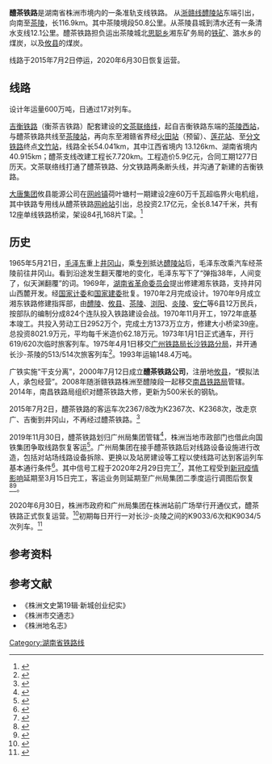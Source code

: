 {{Infobox rail system-route
|rail_name=醴茶铁路
|other_name=湘东铁路<ref>{{Cite web |url=http://www.chnrailway.com/html/20150129/748661.shtml |title=中华铁道网""/首页>新闻中心>国内铁路>正文 省政协委员周恕： 醴茶铁路发展有点“慢” |access-date=2015-05-02 |archive-date=2020-08-14 |archive-url=https://web.archive.org/web/20200814194506/https://www.chnrailway.com/html/20150129/748661.shtml |dead-url=no }}</ref>
|banner_color=blue
|image= 201906 Liling-Chaling Railway near Chalingxi.jpg
|caption= [[茶陵西站|茶陵西站]]附近路轨
|system_map=
|box_width=
|map_bgcolor=
|code_name=
|locale={{CHN}}[[湖南|湖南]]
|service_type=普速铁路
|network=
|start=
|open_operation= 
|end_operation=
|operation_note=
|system_length= 127.8千米
|length_in_operation=
|total_length= 
|line_title=线路
|lines=单线铁路
|stations=  
|route_title=线路
|main_route=
|secondary_route=
|branch_route=
|standard=
|main_stations=  
|ridership=
|fleet_size=
|max_speed=
|track_gauge=准轨
|min_radius=   
|max_grade=
|block_signal= 
|electrified=
|depot=
|operator=[[广州局集团|广州局集团]]
|franchise=
|hq= 
|key_person=
|website=
|route_map={{BS-map|inline=1|map=
CONTgq\HSTq\ABZq+r\CONTfq\~~0~~[[醴陵站|醴陵站]]~~[[沪昆线|沪昆线]]~~{{RoutemapRoute|Licon=l|{{站|昆明}}|{{站|上海}}|Ricon=r}}
BST~~ ~~[[泗汾站|泗汾站]]
BST~~ ~~[[皇图岭站|皇图岭站]]
\ABZg+l\KBSTeq~~ ~~ ~~[[大唐集團|大唐]][[攸县电厂|攸县电厂]]
BST~~ ~~[[网岭站|网岭站]]
BST~~ ~~[[新市站_(广州市)|新市站]]
HST~~81~~[[攸县站|攸县站]]
BST~~ ~~[[菜花坪站|菜花坪站]]
CONTg\STR\~~ ~~ ~~连接[[吉衡线|吉衡线]]~~{{RoutemapRoute|Licon=u|{{站|衡阳}}}}
STR\BST\~~ ~~[[排前站|排前站]]
BST\STR\~~ ~~[[茶陵西站|茶陵西站]]
ABZg2\BST!~STRc3\~~ ~~[[把集站|把集站]]
CONTf!~STRc1\ABZg+4\~~ ~~ ~~连接[[吉衡线|吉衡线]]~~{{RoutemapRoute|Licon=d|{{站|吉安}}}}
HST~~119~~{{站|茶陵}}
\ABZgl\KBSTeq~~ ~~[[清潞站|清潞站]]
STR+GRZq~~ ~~ ~~{{RoutemapRoute|Licon=d|以下部分属[[文茶铁路|文茶联络线]]}}
eBST~~ ~~[[火田站|火田站]]（预留）
HST~~ ~~[[莲花站|莲花站]]
BST~~ ~~[[文竹站|文竹站]]
CONTf~~ ~~ ~~连接[[分文线|分文线]]~~{{RoutemapRoute|Licon=d|{{站|分宜}}}}
}}
}} 

'''醴茶铁路'''是湖南省株洲市境内的一条准轨支线铁路。 从[[浙赣线|浙赣线]][[醴陵站|醴陵站]]东端引出，向南至[[茶陵|茶陵]]，长116.9km。其中茶陵境段50.8公里。从茶陵县城到清水还有一条清水支线12.1公里。醴茶铁路担负运出茶陵城北[[思聪乡|思聪乡]]湘东矿务局的[[铁矿|铁矿]]、潞水乡的煤炭，以及[[攸县|攸县]]的煤炭。

线路于2015年7月2日停运，2020年6月30日恢复运营。

==线路==
设计年运量600万吨，日通过17对列车。

[[吉衡铁路|吉衡铁路]]（衡茶吉铁路）配套建设的[[文茶铁路|文茶联络线]]，起自吉衡铁路东端的[[茶陵西站|茶陵西站]]，与醴茶铁路共线至[[茶陵站|茶陵站]]，再向东至湘赣省界经[[火田站|火田站]]（预留）、[[莲花站|莲花站]]、至[[分文铁路|分文铁路]]终点[[文竹站|文竹站]]，线路全长54.041km，其中江西省境内 13.126km、湖南省境内40.915km；醴茶支线改建工程长7.720km。工程造价5.9亿元，合同工期1277日历天。文茶联络线打通了醴茶铁路、分文铁路两条断头线，并沟通了新建的吉衡铁路。

[[大唐集團|大唐集团]]攸县能源公司在[[网岭镇|网岭镇]]荷叶塘村一期建设2座60万千瓦超临界火电机组，其中铁路专用线从醴茶铁路[[网岭站|网岭站]]引出，总投资2.17亿元，全长8.147千米，共有12座单线铁路桥梁，架设84孔168片T梁。<ref>{{Cite web |url=http://guba.eastmoney.com/news,600744,87735554.html |title=大唐华银攸县能源公司铁路工程首片T梁成功架设  |access-date=2014-11-18 |archive-date=2016-03-05 |archive-url=https://web.archive.org/web/20160305023712/http://guba.eastmoney.com/news,600744,87735554.html |dead-url=no }}</ref>
==历史==
1965年5月21日，[[毛泽东|毛泽东]]重上[[井冈山|井冈山]]，乘[[专列|专列]]抵达[[醴陵站|醴陵站]]后，毛泽东改乘汽车经茶陵前往井冈山。看到沿途发生翻天覆地的变化，毛泽东写下了“弹指38年，人间变了，似天渊翻覆”的词。1969年，[[湖南省革命委员会|湖南省革命委员会]]提出修建湘东铁路，支持井冈山西麓开发。经[[国家计委|国家计委]]和[[国家建委|国家建委]]批复。1970年2月完成设计。1970年9月成立湘东铁路修建指挥部，由[[醴陵|醴陵]]、[[攸县|攸县]]、[[茶陵|茶陵]]、[[浏阳|浏阳]]、[[炎陵|炎陵]]、[[安仁|安仁]]等6县12万民兵，按部队的编制分成824个连队投入铁路建设会战。1970年11月开工，1972年底基本竣工。共投入劳动工日2952万个，完成土方1373万立方，修建大小桥梁39座。总投资8021.9万元，平均每千米造价62.18万元。1973年1月1日正式通车，开行619/620次临时旅客列车。1975年4月1日移交[[广州铁路局|广州铁路局]][[长沙铁路分局|长沙铁路分局]]，并开通长沙-茶陵的513/514次旅客列车<ref>{{cite book|author=湖南省茶陵县地方志编纂委员会|title=茶陵县志|url=http://218.76.24.115:8889/chorography/catalogue/getLevelOne?bookId=630640|publisher=中国文史出版社|year=1993|via=湖南数字方志馆}}</ref>{{rp|220}}。1993年运输148.4万吨。

广铁实施“干支分离”，2000年7月12日成立'''醴茶铁路公司'''，注册地[[攸县|攸县]]，“模拟法人，承包经营”。2008年随浙赣铁路株洲至醴陵段一起移交[[南昌铁路局|南昌铁路局]]管辖。2014年，南昌铁路局组织对醴茶铁路大修，更新为500米长的钢轨。

2015年7月2日，醴茶铁路的客运车次2367/8改为K2367次、K2368次，改走京广、吉衡到井冈山，不再经过醴茶铁路。<ref>{{Cite web |url=http://finance.ifeng.com/a/20150703/13815598_0.shtml?_share=qqZone&tp=1435852800000 |title=服役43年，2367/8次列车停运 |access-date=2015-07-23 |archive-date=2019-06-03 |archive-url=https://web.archive.org/web/20190603181858/http://finance.ifeng.com/a/20150703/13815598_0.shtml?_share=qqZone&tp=1435852800000 |dead-url=no }}</ref>

2019年11月30日，醴茶铁路划归广州局集团管辖<ref>{{cite news|title=停运4年后，醴茶铁路恢复通车大势已定|url=https://www.icswb.com/h/162/20191208/632352.html|work=湘声报|publisher=长沙晚报网|date=2019-12-08|accessdate=2019-12-09|archive-date=2020-04-20|archive-url=https://web.archive.org/web/20200420190115/https://www.icswb.com/h/162/20191208/632352.html|dead-url=no}}</ref>，株洲当地市政部门也借此向国铁集团争取线路恢复客运<ref>{{cite news|title=省发改委组织召开醴茶铁路恢复客运运营专题协调会议（图）|url=http://jtysj.zhuzhou.gov.cn/articles/473/2019-11/241287.html|publisher=株洲市交通运输局|date=2019-11-25|quote=由于醴茶铁路已划归广州铁路局管辖，株洲市人民政府和相关部门要加强与广州铁路局对接，争取最有利于地方的恢复方案。}}{{Dead link|date=2020年2月 |bot=InternetArchiveBot |fix-attempted=yes }}</ref>。广州局集团在接手醴茶铁路后对线路设备设施进行改造，包括对站场线路设备拆除、更换以及站房建设等工程以使线路可达到客运列车基本通行条件<ref>{{cite news|title=醴茶铁路提质改造工程复工率超六成 确保2月29日具备客车基本通行条件|url=http://www.zhuzhouwang.com/2020/0220/385812.shtml|publisher=株洲网|date=2020-02-20|accessdate=2020-02-23|archive-date=2020-11-16|archive-url=https://web.archive.org/web/20201116114533/http://www.zhuzhouwang.com/2020/0220/385812.shtml|dead-url=no}}</ref>。其中信号工程于2020年2月29日完工<ref>{{cite news|title=醴茶铁路通信信号提质改造工程顺利完工|url=http://hnzs.rmjtxw.com/2020/cjdt_0229/8702.html|publisher=人民交通网|date=2020-02-29|accessdate=2020-03-01|archive-date=2020-03-01|archive-url=https://web.archive.org/web/20200301024110/http://hnzs.rmjtxw.com/2020/cjdt_0229/8702.html|dead-url=no}}</ref>，其他工程受到[[2019冠狀病毒病中國大陸反應與影響|新冠疫情影响]]延期至3月15日完工，客运业务则延期至广州局集团二季度运行调图后恢复<ref>{{cite news|title=醴茶铁路延期至本月底复开|url=http://www.zhuzhou.gov.cn/c18768/20200306/i1462426.html|work=株洲日报|publisher=株洲市人民政府|date=2020-03-06|access-date=2020-03-08|archive-url=https://web.archive.org/web/20200404215327/http://www.zhuzhou.gov.cn/c18768/20200306/i1462426.html|archive-date=2020-04-04|dead-url=yes}}</ref><ref>{{cite news|url=http://news.cnr.cn/native/city/20200317/t20200317_525019974.shtml|title=停运近五年再度恢复客运业务 湘东革命老区醴茶线重焕生机|publisher=央广网|date=2020-03-17|accessdate=2020-03-20|archive-date=2020-11-16|archive-url=https://web.archive.org/web/20201116115830/http://news.cnr.cn/native/city/20200317/t20200317_525019974.shtml|dead-url=no}}</ref>。

2020年6月30日，株洲市政府和广州局集团在株洲站前广场举行开通仪式，醴茶铁路正式恢复运营。<ref>{{Cite web|title=快讯丨今天上午，醴茶铁路恢复客运首趟列车开行 - 华声在线|url=https://h.voc.com.cn/article/202006/202006301025141401.html|accessdate=2020-06-30|work=h.voc.com.cn|archive-date=2020-11-16|archive-url=https://web.archive.org/web/20201116114611/https://h.voc.com.cn/article/202006/202006301025141401.html|dead-url=no}}</ref>初期每日开行一对长沙-炎陵之间的K9033/6次和K9034/5次列车。<ref>{{Cite web|title=6月30日起 醴茶铁路恢复客运运营 - 中国新闻网湖南|url=http://www.hn.chinanews.com/news/2020/0630/390581.html|accessdate=2020-06-30|work=www.hn.chinanews.com|archive-date=2020-11-16|archive-url=https://web.archive.org/web/20201116114646/http://www.hn.chinanews.com/news/2020/0630/390581.html|dead-url=no}}</ref>

==参考资料==
{{reflist}}
==参考文献==
* 《株洲文史第19辑·新城创业纪实》
* 《株洲市交通志》
* 《株洲地名志》

{{醴茶铁路}}
{{中国铁路}}
[[Category:湖南省铁路线|Category:湖南省铁路线]]